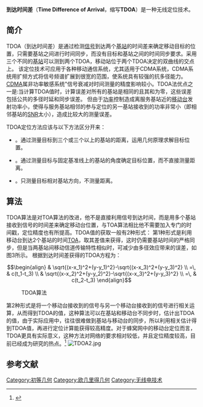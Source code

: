 {{Refimprove|time=2017-01-21T01:22:07+00:00}}
'''到达时间差'''（'''Time Difference of Arrival'''，缩写'''TDOA'''）是一种无线定位技术。

==简介==
TDOA（到达时间差）是通过检测[[信号|信号]]到达两个[[基站|基站]]的时间差来确定移动目标的位置，只需要基站之间进行时间同步，而没有目标和基站之间的时间同步要求。采用三个不同的[[基站|基站]]可以测到两个TDOA，移动站位于两个TDOA决定的双曲线的交点上。
该定位技术可应用于各种移动通信系统，尤其适用于CDMA系统，CDMA系统用扩频方式将信号频谱扩展到很宽的范围，使系统具有较强的抗多径能力。[[CDMA|CDMA]]属非功率敏感系统"信号衰减对时间测量的精度影响较小。TDOA法优点之一是:当计算TDOA值时，计算误差对所有的基站是相同的且其和为零，这些误差包括公共的多径时延和同步误差。 但由于[[功率|功率]]控制造成离服务基站近的[[移动台|移动台]]发射功率小，使得与服务基站相邻的参与定位的另一基站接收到的功率非常小（即相邻基站的[[SNR|SNR]]太小），造成比较大的测量误差。

TDOA定位方法应该与以下方法区分开来：
* {{Link-en|三边测量法|Trilateration|三边测量法}}。通过测量目标到三个或三个以上的基站的距离，运用几何原理求解目标位置。
* {{Link-en|三角测量法|Triangulation|三角测量法}}。通过测量目标与固定基准线上的基站的角度确定目标位置，而不直接测量距离。
* {{Link-en|中文页面名|Direction_finding|方向测量}}。只测量目标相对基站方向，不测量距离。

==算法==
TDOA算法是对TOA算法的改进，他不是直接利用信号到达时间，而是用多个基站接收到信号的时间差来确定移动台位置，与TOA算法相比他不需要加入专门的时间戳，定位精度也有所提高。TDOA值的获取一般有2种形式：
第1种形式是利用移动台到达2个基站的时间[[TOA|TOA]]，取其差值来获得，这时仍需要基站时间的严格同步，但是当两基站间移动信道传输特性相似时，可减少由多径效应带来的误差，如图3所示。
根据到达时间差获得的TDOA方程为：
:<math>\begin{align} & \sqrt{(x-x_1)^2+(y-y_1)^2}-\sqrt{(x-x_3)^2+(y-y_3)^2} \\ =\, & c(t_1-t_3) \\ & \sqrt{(x-x_2)^2+(y-y_2)^2}-\sqrt{(x-x_3)^2+(y-y_3)^2} \\ =\, & c(t_2-t_3) \end{align}</math>
:TDOA算法

第2种形式是将一个移动台接收到的信号与另一个移动台接收到的信号进行相关运算，从而得到TDOA的值，这种算法可以在基站和移动台不同步时，估计出TDOA的值，由于实际应用中，往往很难做到基站与移动台的同步，所以利用相关估计得到TDOA值，再进行定位计算能获得较高精度。对于蜂窝网中的移动台定位而言，TDOA更具有实际意义，这种方法对网络的要求相对较低，并且定位精度较高，目前已经成为研究的热点。<ref name="蜂窝通信网络中的无线定位技术">{{Cite web |url=http://lunwen.freekaoyan.com/ligonglunwen/dianzi/20080217/120325680979009.shtml |title=蜂窝通信网络中的无线定位技术 |accessdate=2013-12-09 |author= |date=2013-12-09 |year= |month= |format= |work=山东工商学院 |publisher=山东工商学院网络中心 |pages= |language=zh |doi= |archiveurl=https://web.archive.org/web/20110618035541/http://lunwen.freekaoyan.com/ligonglunwen/dianzi/20080217/120325680979009.shtml |archivedate=2011-06-18 |quote= |dead-url=yes }}</ref>
[[File:TDOA2.jpg|frame]]

==参考文献==
{{Reflist}}

[[Category:初等几何|Category:初等几何]]
[[Category:欧几里得几何|Category:欧几里得几何]]
[[Category:无线电技术|Category:无线电技术]]